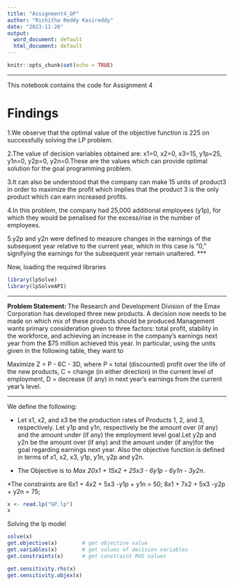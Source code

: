 ```yaml
---
title: "Assignment4_GP"
author: "Rishitha Reddy Kasireddy"
date: "2023-11-26"
output:
  word_document: default
  html_document: default
---
```


```r
knitr::opts_chunk$set(echo = TRUE)
```

***

This notebook contains the code for Assignment 4

# Findings

1.We observe that the optimal value of the objective function is 225 on successfully solving the LP problem.

2.The value of decision variables obtained are: x1=0, x2=0, x3=15, y1p=25, y1n=0, y2p=0, y2n=0.These are the values which can provide optimal solution for the goal programming problem.

3.It can also be understood that the company can make 15 units of product3 in order to maximize the profit which implies that the product 3 is the only product which can earn increased profits.

4.In this problem, the company had 25,000 additional employees (y1p), for which they would be penalised for the excess/rise in the number of employees.

5.y2p and y2n were defined to measure changes in the earnings of the subsequent year relative to the current year, which in this case is "0," signifying the earnings for the subsequent year remain unaltered.
***

Now, loading the required libraries

```r
library(lpSolve)
library(lpSolveAPI)
```

***
**Problem Statement: **
The Research and Development Division of the Emax Corporation has developed three new products. A decision now needs to be made on which mix of these products should be produced.Management wants primary consideration given to three factors: total profit, stability in the workforce, and achieving an increase in the company’s earnings next year from the $75 million achieved this year. In particular, using the units given in the following table, they want to

Maximize Z = P - 6C - 3D,
where
P = total (discounted) profit over the life of the new products,
C = change (in either direction) in the current level of employment,
D = decrease (if any) in next year’s earnings from the current year’s level.

****

We define the following:

* Let x1, x2, and x3 be the production rates of Products 1, 2, and 3,
respectively. Let y1p and y1n, respectively be the amount over (if any) and the amount under (if any) the employment level goal.Let y2p and y2n be the amount over (if any) and the amount under (if any)for the goal regarding earnings next year.
Also the objective function is defined in terms of x1, x2, x3, y1p, y1n, y2p and y2n.

* The Objective is to *Max 20x1 + 15x2 + 25x3 - 6y1p - 6y1n - 3y2n*. 

*The constraints are
  6x1 + 4x2 + 5x3 -y1p + y1n = 50;
  8x1 + 7x2 + 5x3 -y2p + y2n = 75;
  
```r
x <- read.lp("GP.lp")
x
```

Solving the lp model

```r
solve(x)
get.objective(x)        # get objective value
get.variables(x)        # get values of decision variables
get.constraints(x)      # get constraint RHS values
```

```r
get.sensitivity.rhs(x)
get.sensitivity.objex(x)
```